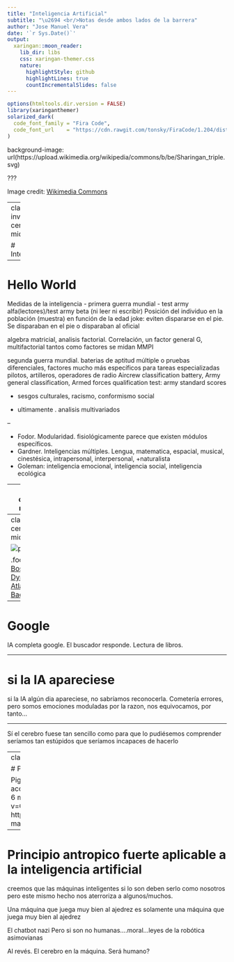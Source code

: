 ```yaml
---
title: "Inteligencia Artificial"
subtitle: "\u2694 <br/>Notas desde ambos lados de la barrera"  
author: "Jose Manuel Vera"
date: '`r Sys.Date()`'
output:
  xaringan::moon_reader:
    lib_dir: libs
    css: xaringan-themer.css
    nature:
      highlightStyle: github
      highlightLines: true
      countIncrementalSlides: false
---
```


```r
options(htmltools.dir.version = FALSE)
library(xaringanthemer)
solarized_dark(
  code_font_family = "Fira Code",
  code_font_url    = "https://cdn.rawgit.com/tonsky/FiraCode/1.204/distr/fira_code.css"
)
```


background-image: url(https://upload.wikimedia.org/wikipedia/commons/b/be/Sharingan_triple.svg)

???

Image credit: [Wikimedia Commons](https://commons.wikimedia.org/wiki/File:Sharingan_triple.svg)

---
class: inverse, center, middle

# Inteligencia

---

# Hello World

Medidas de la inteligencia - primera guerra mundial - test army alfa(lectores)/test army beta (ni leer ni escribir)
Posición del individuo en la población (muestra) en función de la edad
joke: eviten dispararse en el pie. Se disparaban en el pie o disparaban al oficial

algebra matricial, analisis factorial. Correlación, un factor general G, multifactorial tantos como factores se midan
MMPI

segunda guerra mundial. baterias de aptitud múltiple o pruebas diferenciales, factores mucho más específicos para tareas especializadas pilotos, artilleros, operadores de radio Aircrew classification battery, Army general classification, Armed forces qualification test: army standard scores

- sesgos culturales, racismo, conformismo social

- ultimamente . analisis multivariados

--

 - Fodor. Modularidad. fisiológicamente parece que existen módulos específicos. 
 - Gardner. Inteligencias múltiples. Lengua, matematica, espacial, musical, cinestésica, intrapersonal, interpersonal, +naturalista
 - Goleman: inteligencia emocional, inteligencia social, inteligencia ecológica

---
class: center, middle

![pk](media/PK1.gif)

.footnote[
[1] Boston Dynamics. Atlas Parkour](https://www.youtube.com/watch?v=QCTSrJscmBg)


---
class: center, middle

![pk](media/parkour2.gif)

.footnote[
[2] Boston Dynamics. Atlas BackFlip](https://www.youtube.com/watch?v=fRj34o4hN4I)


---
# Google

IA completa google. El buscador responde. Lectura de libros.

---

# si la IA apareciese

si la IA algún dia apareciese, no sabríamos reconocerla. Cometería errores, pero somos emociones moduladas por la razon, nos equivocamos, por tanto...

---

Sí el cerebro fuese tan sencillo como para que lo pudiésemos comprender seríamos tan estúpidos que seríamos incapaces de hacerlo

---
class: inverse, middle, center

# PAAS

Pigeons as a Service
entre el 80% y el 99% de accuracy. el 80% en un mes. Un enfermero tarda 6 meses
https://www.youtube.com/watch?v=OWUDqmlY19A
https://www.slideshare.net/juantomas/databeers-madrid-2017-paas-pigeons-as-a-service

---

# Principio antropico fuerte aplicable a la inteligencia artificial

creemos que las máquinas inteligentes si lo son deben serlo como nosotros pero este mismo hecho nos aterroriza a algunos/muchos.

Una máquina  que juega muy bien al ajedrez es solamente una máquina que juega muy bien al ajedrez

 El chatbot nazi
Pero si son no humanas....moral...leyes de la robótica asimovianas

Al revés. El cerebro en la máquina. Será humano?
